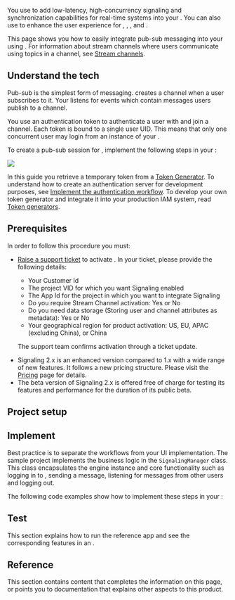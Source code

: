 
You use <Vg k="MESS_SDK" /> to add low-latency, high-concurrency signaling and
synchronization capabilities for real-time systems into your <Vpl k="CLIENT" />. You can also use <Vg k="SIG" /> to
enhance the user experience for <Vg k="VIDEO" />, <Vg k="AUDIO" />,  <Vg k="ILS" />, and <Vg k="BS" />.

This page shows you how to easily integrate pub-sub messaging into your <Vpl k="CLIENT" /> using <Vg
k="MESS_SDK" />. For information about stream channels where users communicate using topics in a channel, see [Stream
channels](/en/signaling/develop/stream-channel).

## Understand the tech

Pub-sub is the simplest form of messaging. <Vg k="SIG" /> creates a channel when a user subscribes to it. Your <Vpl k="CLIENT" /> listens for events which contain messages users publish to a channel.

You use an authentication token to authenticate a user with <Vg k="SIG" /> and join a channel. Each token is bound to a single user UID. This means that only one concurrent user may login from an instance of your <Vpl k="CLIENT" />.

To create a pub-sub session for <Vg k="SIG" /> , implement the following steps in your
<Vpl k="CLIENT" />:

![](/images/signaling/get-started-workflow.svg)

In this guide you retrieve a temporary token from a [Token Generator](https://agora-token-generator-demo.vercel.app/). To understand how to create an authentication server for development purposes, see [Implement the authentication workflow](../get-started/authentication-workflow). To develop your own token generator and integrate it into your production IAM system, read [Token generators](/signaling/develop/integrate-token-generation).

## Prerequisites

In order to follow this procedure you must:

<Prerequites />

- [Raise a support ticket](https://agora-ticket.agora.io/) to activate <Vg k="SIG" />. In your ticket, please provide the following details:
    - Your <Vg k="COMPANY" /> Customer Id
    - The project VID for which you want Signaling enabled
    - The App Id for the project in which you want to integrate Signaling
    - Do you require Stream Channel activation: Yes or No
    - Do you need data storage (Storing user and channel attributes as metadata): Yes or No
    - Your geographical region for product activation: US, EU, APAC (excluding China), or China                                                                                           
    
    The <Vg k="COMPANY" /> support team confirms activation through a ticket update.

<Admonition type="info" title="Note"><ul><li>Signaling 2.x is an enhanced version compared to 1.x with a wide range of new features. It follows a new pricing structure. Please visit the [Pricing](../reference/pricing) page for details. </li> <li>The beta version of Signaling 2.x is offered free of charge for testing its features and performance for the duration of its public beta. </li></ul></Admonition>

## Project setup

<Setup />

## Implement <Vg k="SIG" />

Best practice is to separate the <Vg k="SIG" /> workflows from your UI implementation. The <Vpd k="SDK" /> sample project implements the <Vg k="SIG" /> business logic in the `SignalingManager` class. This class encapsulates the <Vg k="SIG" /> engine instance and core functionality such as logging in to <Vg k="MESS"/>, sending a message, listening for messages from other users and logging out.

The following code examples show how to implement these steps in your <Vpl k="CLIENT" />:

<Implement />

## Test <Vg k="SIG" />

This section explains how to run the reference app and see the corresponding features in an <Vpl k="CLIENT" />.

<Test />

## Reference

This section contains content that completes the information on this page, or points you to documentation that explains other aspects to this product.

<Reference />

